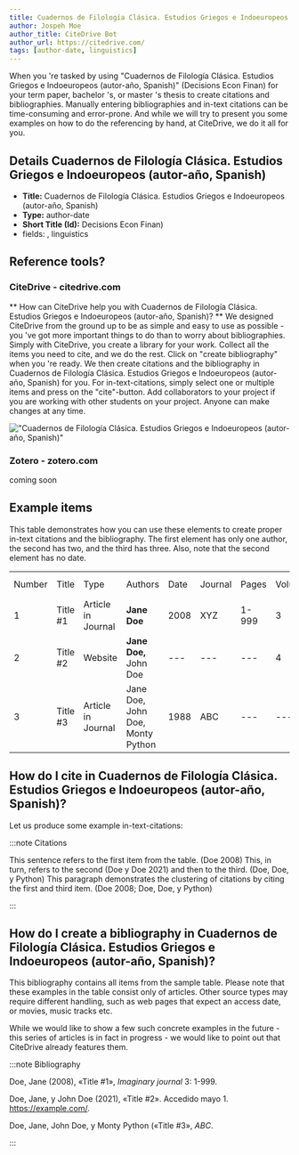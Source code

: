 ```yaml
---
title: Cuadernos de Filología Clásica. Estudios Griegos e Indoeuropeos (autor-año, Spanish)
author: Jospeh Moe
author_title: CiteDrive Bot
author_url: https://citedrive.com/
tags: [author-date, linguistics]
---
```


When you 're tasked by using "Cuadernos de Filología Clásica. Estudios Griegos e Indoeuropeos (autor-año, Spanish)" (Decisions Econ Finan) for your term paper, bachelor 's, or master 's thesis to create citations and bibliographies.
Manually entering bibliographies and in-text citations can be time-consuming and error-prone. And while we will try to present you some examples on how to do the referencing by hand, at CiteDrive, we do it all for you.

## Details  Cuadernos de Filología Clásica. Estudios Griegos e Indoeuropeos (autor-año, Spanish)
* **Title:** Cuadernos de Filología Clásica. Estudios Griegos e Indoeuropeos (autor-año, Spanish)
* **Type:** author-date
* **Short Title (Id):** Decisions Econ Finan)
* fields: , linguistics

## Reference tools?
### CiteDrive - citedrive.com
** How can CiteDrive help you with Cuadernos de Filología Clásica. Estudios Griegos e Indoeuropeos (autor-año, Spanish)? **
We designed CiteDrive from the ground up to be as simple and easy to use as possible - you 've got more important things to do than to worry about bibliographies. Simply with CiteDrive, you create a library for your work. Collect all the items you need to cite, and we do the rest. Click on "create bibliography" when you 're ready. We then create citations and the bibliography in Cuadernos de Filología Clásica. Estudios Griegos e Indoeuropeos (autor-año, Spanish) for you. For in-text-citations, simply select one or multiple items and press on the "cite"-button. Add collaborators to your project if you are working with other students on your project. Anyone can make changes at any time.


!["Cuadernos de Filología Clásica. Estudios Griegos e Indoeuropeos (autor-año, Spanish)"](images/cuadernos-de-filologia-clasica-estudios-griegos-e-indoeuropeos-autorano-spanish.svg "Choose Cuadernos de Filología Clásica. Estudios Griegos e Indoeuropeos (autor-año, Spanish) in the CiteDrive App")

### Zotero - zotero.com

coming soon

## Example items

This table demonstrates how you can use these elements to create proper in-text citations and the bibliography. The first element has only one author, the second has two, and the third has three. Also, note that the second element has no date.


<table>
  <tr>
   <td>Number
   </td>
   <td>Title
   </td>
   <td>Type
   </td>
   <td>Authors
   </td>
   <td>Date
   </td>
   <td>Journal
   </td>
   <td>Pages
   </td>
   <td>Volume
   </td>
   <td>Issue
   </td>
   <td>Access Date
   </td>
  </tr>
  <tr>
   <td>1
   </td>
   <td>Title #1
   </td>
   <td>Article in Journal
   </td>
   <td><strong>Jane Doe</strong>
   </td>
   <td>2008
   </td>
   <td>XYZ
   </td>
   <td>1-999
   </td>
   <td>3
   </td>
   <td>2
   </td>
   <td>--
   </td>
  </tr>
  <tr>
   <td>
2
   </td>
   <td>Title #2
   </td>
   <td>Website
   </td>
   <td><strong>Jane Doe, </strong>John Doe
   </td>
   <td>---
   </td>
   <td>---
   </td>
   <td>---
   </td>
   <td>4
   </td>
   <td>---
   </td>
   <td>2020-05-01
   </td>
  </tr>
  <tr>
   <td>3
   </td>
   <td>Title #3
   </td>
   <td>Article in Journal
   </td>
   <td>Jane Doe, John Doe, Monty Python
   </td>
   <td>1988
   </td>
   <td>ABC
   </td>
   <td>---
   </td>
   <td>---
   </td>
   <td>16
   </td>
   <td>---
   </td>
  </tr>
</table>



## How do I cite in  Cuadernos de Filología Clásica. Estudios Griegos e Indoeuropeos (autor-año, Spanish)?

Let us produce some example in-text-citations:

:::note Citations


This sentence refers to the first item from the table. (Doe 2008) This, in turn, refers to the second (Doe y Doe 2021)
and then to the third.  (Doe, Doe, y Python)
This paragraph demonstrates the clustering of citations by citing the first and third item. (Doe 2008; Doe, Doe, y Python)

:::

## How do I create a bibliography in Cuadernos de Filología Clásica. Estudios Griegos e Indoeuropeos (autor-año, Spanish)?

This bibliography contains all items from the sample table. Please note that these examples in the table consist only of articles. Other source types may require different handling, such as web pages that expect an access date, or movies, music tracks etc.

While we would like to show a few such concrete examples in the future - this series of articles is in fact in progress - we would like to point out that CiteDrive already features them.

:::note Bibliography

Doe, Jane (2008), «Title #1», <i>Imaginary journal</i> 3: 1-999.

Doe, Jane, y John  Doe (2021), «Title #2». Accedido mayo 1. https://example.com/.

Doe, Jane, John Doe, y Monty Python («Title #3», <i>ABC</i>.



:::


        
